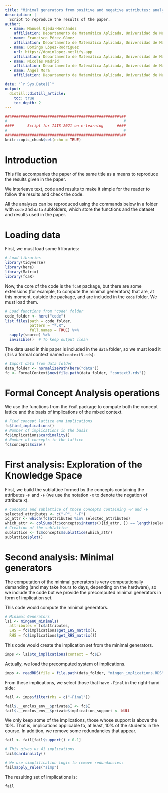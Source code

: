 ```yaml
---
title: "Minimal generators from positive and negative attributes: analysing the knowledge space of a Mathematics course"
description: |
  Script to reproduce the results of the paper.
author:
  - name: Manuel Ojeda-Hernández
    affiliation: Departamento de Matemática Aplicada, Universidad de Málaga
  - name: Francisco Pérez-Gámez
    affiliation: Departamento de Matemática Aplicada, Universidad de Málaga
  - name: Domingo López-Rodríguez
    url: https://dominlopez.netlify.app
    affiliation: Departamento de Matemática Aplicada, Universidad de Málaga
  - name: Nicolás Madrid
    affiliation: Departamento de Matemática Aplicada, Universidad de Málaga
  - name: Ángel Mora
    affiliation: Departamento de Matemática Aplicada, Universidad de Málaga

date: "`r Sys.Date()`"
output:
  distill::distill_article:
    toc: true
    toc_depth: 2
---
```


```r
##%################################################%##
#                                                    #
####      Script for IJIS'2021 on e-learning      ####
#                                                    #
##%################################################%##
knitr::opts_chunk$set(echo = TRUE)
```

# Introduction

This file accompanies the paper of the same title as a means to reproduce the results given in the paper.

We interleave text, code and results to make it simple for the reader to follow the results and check the code.

All the analyses can be reproduced using the commands below in a folder with `code` and `data` subfolders, which store the functions and the dataset and results used in the paper.

# Loading data

First, we must load some `R` libraries:

```r
# Load libraries
library(tidyverse)
library(here)
library(Matrix)
library(fcaR)
```

Now, the core of the code is the `fcaR` package, but there are some extensions (for example, to compute the minimal generators) that are, at this moment, outside the package, and are included in the `code` folder. We must load them.

```r
# Load functions from "code" folder
code_folder <- here("code")
list.files(path = code_folder,
           pattern = "*.R",
           full.names = TRUE) %>% 
  sapply(source) %>% 
  invisible()  # To keep output clean

```

The data used in this paper is included in the `data` folder, so we must load it (it is a formal context named `context3.rds`):

```r
# Import data from data folder
data_folder <- normalizePath(here("data"))
fc <- FormalContext$new(file.path(data_folder, "context3.rds"))
```

# Formal Concept Analysis operations

We use the functions from the `fcaR` package to compute both the concept lattice and the basis of implications of the mixed context.

```r
# Find concept lattice and implications
fc$find_implications()
# Number of implications in the basis
fc$implications$cardinality()
# Number of concepts in the lattice
fc$concepts$size()
```

# First analysis: Exploration of the Knowledge Space

First, we build the sublattice formed by the concepts containing the attributes `-P` and `-F` (we use the notation `-X` to denote the negation of attribute `X`).

```r
# Concepts and sublattice of those concepts containing -P and -F
selected_attributes <- c("-P", "-F")
id_attr <- which(fc$attributes %in% selected_attributes)
which_attr <- colSums(fc$concepts$intents()[id_attr, ]) == length(selected_attributes)
# Creation of the sublattice
sublattice <- fc$concepts$sublattice(which_attr)
sublattice$plot()
```

# Second analysis: Minimal generators

The computation of the minimal generators is very computationally demanding (and may take hours to days, depending on the hardware), so we include the code but we provide the precomputed minimal generators in form of implication set.

This code would compute the minimal generators.

```r
# Minimal Generators
lsi <- mingen0_minimals(
  attributes = fc$attributes,
  LHS = fc$implications$get_LHS_matrix(),
  RHS = fc$implications$get_RHS_matrix())
```

This code would create the implication set from the minimal generators.

```r
imps <- lsi$to_implications(context = fc$I)
```

Actually, we load the precomputed system of implications.

```r
imps <- readRDS(file = file.path(data_folder, "mingen_implications.RDS"))
```

From these implications, we select those that have `-Final` in the right-hand side:

```r
fail <- imps$filter(rhs = c("-Final"))
```
 
```r
fail$.__enclos_env__$private$I <- fc$I
fail$.__enclos_env__$private$implication_support <- NULL
```
 
We only keep some of the implications, those whose support is above the 10\%. That is, implications applicable to, at least, 10\% of the students in the course. In addition, we remove some redundancies that appear.

```r
fail <- fail[fail$support() > 0.1]

# This gives us 41 implications
fail$cardinality()

# We use simplification logic to remove redundancies:
fail$apply_rules("simp")
```
 
The resulting set of implications is:

```r
fail
```

